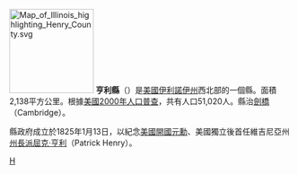 {{Otheruses|亨利縣|subject=美國伊利諾伊州的一個縣|other=同名的縣}}
[[File:Map_of_Illinois_highlighting_Henry_County.svg|150px]]
'''亨利縣'''（{{lang-en|Henry County}}）是[[美國|美國]][[伊利諾伊州|伊利諾伊州]]西北部的一個縣。面積2,138平方公里。根據[[美國2000年人口普查|美國2000年人口普查]]，共有人口51,020人。縣治[[劍橋_(伊利諾伊州)|劍橋]]（Cambridge）。

縣政府成立於1825年1月13日，以紀念[[美國開國元勳|美國開國元勳]]、美國獨立後首任維吉尼亞州[[維吉尼亞州州長|州長]][[派屈克·亨利|派屈克·亨利]]（Patrick Henry）。

{{伊利诺伊州}}
{{亨利縣 (伊利諾伊州)}}

[[Category:伊利諾州行政區劃|H]]